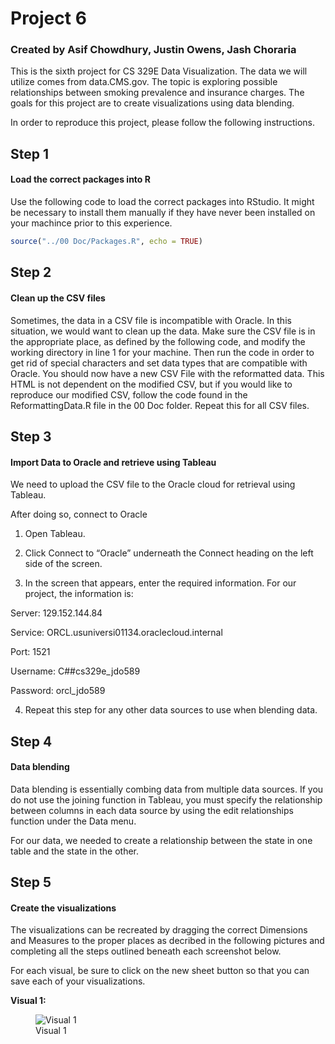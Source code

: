 <!-- rmarkdown v1 -->
  
# Project 6
  
### Created by Asif Chowdhury, Justin Owens, Jash Choraria
  
This is the sixth project for CS 329E Data Visualization. 
The data we will utilize comes from data.CMS.gov. 
The topic is exploring possible relationships between smoking prevalence and insurance charges.
The goals for this project are to create visualizations using data blending.

In order to reproduce this project, please follow the following instructions.

## Step 1

#### Load the correct packages into R

Use the following code to load the correct packages into RStudio.
It might be necessary to install them manually if they have never been installed on your machince prior to this experience.

```r
source("../00 Doc/Packages.R", echo = TRUE)
```

## Step 2

#### Clean up the CSV files

Sometimes, the data in a CSV file is incompatible with Oracle. In this situation, we would want to clean up the data. 
Make sure the CSV file is in the appropriate place, as defined by the following code, and modify the working directory in line 1 for your machine. Then run the code in order to get rid of special characters and set data types that are compatible with Oracle. 
You should now have a new CSV File with the reformatted data. This HTML is not dependent on the modified CSV, but if you would like to reproduce our modified CSV, follow the code found in the ReformattingData.R file in the 00 Doc folder. Repeat this for all CSV files.

## Step 3

#### Import Data to Oracle and retrieve using Tableau

We need to upload the CSV file to the Oracle cloud for retrieval using Tableau.

After doing so, connect to Oracle 

1) Open Tableau.

2) Click Connect to "Oracle" underneath the Connect heading on the left side of the screen.

3) In the screen that appears, enter the required information. For our project, the information is:
  
Server: 129.152.144.84

Service: ORCL.usuniversi01134.oraclecloud.internal

Port: 1521

Username: C##cs329e_jdo589

Password: orcl_jdo589

4) Repeat this step for any other data sources to use when blending data.

## Step 4

#### Data blending

Data blending is essentially combing data from multiple data sources. If you do not use the joining function in Tableau, you must specify the relationship between columns in each data source by using the edit relationships function under the Data menu. 

For our data, we needed to create a relationship between the state in one table and the state in the other.

## Step 5

#### Create the visualizations

The visualizations can be recreated by dragging the correct Dimensions and Measures to the proper places as decribed in the following pictures and completing all the steps outlined beneath each screenshot below.

For each visual, be sure to click on the new sheet button so that you can save each of your visualizations.

**Visual 1:**
  
![Visual 1](../01 Tableau Workbook/Avg Covered Charges vs. State.png)
